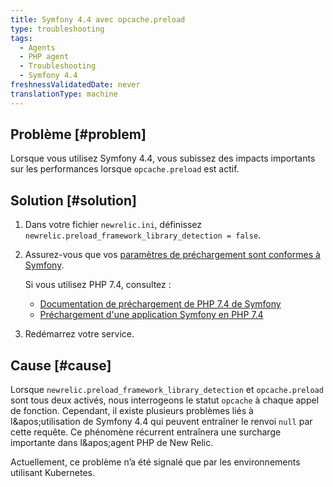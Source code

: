 ```yaml
---
title: Symfony 4.4 avec opcache.preload
type: troubleshooting
tags:
  - Agents
  - PHP agent
  - Troubleshooting
  - Symfony 4.4
freshnessValidatedDate: never
translationType: machine
---
```


## Problème [#problem]

Lorsque vous utilisez Symfony 4.4, vous subissez des impacts importants sur les performances lorsque `opcache.preload` est actif.

## Solution [#solution]

1. Dans votre fichier `newrelic.ini`, définissez `newrelic.preload_framework_library_detection = false`.

2. Assurez-vous que vos [paramètres de préchargement sont conformes à Symfony](https://symfony.com/doc/current/performance.html#use-the-opcache-class-preloading).

   <Callout variant="tip">
     Si vous utilisez PHP 7.4, consultez :

     * [Documentation de préchargement de PHP 7.4 de Symfony](https://symfony.com/blog/new-in-symfony-4-4-preloading-symfony-applications-in-php-7-4)
     * [Préchargement d'une application Symfony en PHP 7.4](https://symfonycasts.com/screencast/symfony5-upgrade/preload)
   </Callout>

3. Redémarrez votre service.

## Cause [#cause]

Lorsque `newrelic.preload_framework_library_detection` et `opcache.preload` sont tous deux activés, nous interrogeons le statut `opcache` à chaque appel de fonction. Cependant, il existe plusieurs problèmes liés à l&amp;apos;utilisation de Symfony 4.4 qui peuvent entraîner le renvoi `null` par cette requête. Ce phénomène récurrent entraînera une surcharge importante dans l&amp;apos;agent PHP de New Relic.

Actuellement, ce problème n’a été signalé que par les environnements utilisant Kubernetes.